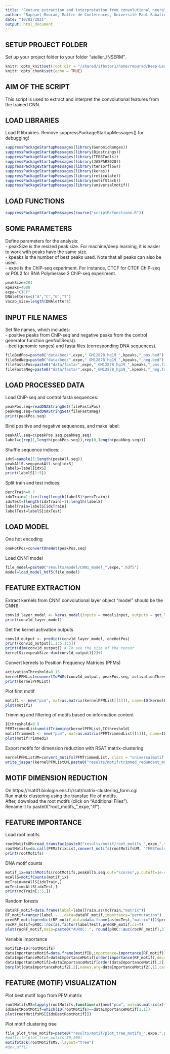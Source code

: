 ```yaml
---
title: "Feature extraction and interpretation from convolutional neural networks"
author: "Raphael Mourad, Maître de Conférences, Université Paul Sabatier"
date: "10/02/2021"
output: html_document
---
```


## SETUP PROJECT FOLDER

Set up your project folder to your folder "atelier_INSERM".
```r
knitr::opts_knit$set(root.dir = "/shared/ifbstor1/home/rmourad/Deep-Learning-for-Genomics-Training-main/")
knitr::opts_chunk$set(echo = TRUE)
```

## AIM OF THE SCRIPT

This script is used to extract and interpret the convolutional features from the trained CNN.


## LOAD LIBRARIES


Load R librairies.
Remove suppressPackageStartupMessages() for debugging!
```r
suppressPackageStartupMessages(library(GenomicRanges))
suppressPackageStartupMessages(library(Biostrings))
suppressPackageStartupMessages(library(TFBSTools))
suppressPackageStartupMessages(library(JASPAR2020))
suppressPackageStartupMessages(library(tensorflow))
suppressPackageStartupMessages(library(keras))
suppressPackageStartupMessages(library(reticulate))
suppressPackageStartupMessages(library(motifStack))
suppressPackageStartupMessages(library(universalmotif))
```

## LOAD FUNCTIONS

```r
suppressPackageStartupMessages(source("scriptR/functions.R"))
```

## SOME PARAMETERS

Define parameters for the analysis:  
- peakSize is the resized peak size. For machine/deep learning, it is easier to work with peaks have the same size.  
- kpeaks is the number of best peaks used. Note that all peaks can also be used.  
- expe is the ChIP-seq experiment. For instance, CTCF for CTCF ChIP-seq or POL2 for RNA Polymerase 2 ChIP-seq experiment. 
```r
peakSize=201
kpeaks=4000
expe="CTCF"
DNAletters=c("A","C","G","T")
vocab_size=length(DNAletters)
```

## INPUT FILE NAMES

Set file names, which includes:  
- positive peaks from ChIP-seq and negative peaks from the control generator function genNullSeqs().  
- bed (genomic ranges) and fasta files (corresponding DNA sequences).
```r
fileBedPos=paste0("data/bed/",expe,"_GM12878_hg19_",kpeaks,"_pos.bed")
fileBedNeg=paste0("data/bed/",expe,"_GM12878_hg19_",kpeaks,"_neg.bed")
fileFastaPos=paste0("data/fasta/",expe,"_GM12878_hg19_",kpeaks,"_pos.fa")
fileFastaNeg=paste0("data/fasta/",expe,"_GM12878_hg19_",kpeaks,"_neg.fa")
```

## LOAD PROCESSED DATA

Load ChIP-seq and control fasta sequences:
```r
peakPos.seq=readDNAStringSet(fileFastaPos)
peakNeg.seq=readDNAStringSet(fileFastaNeg)
print(peakPos.seq)
```

Bind positive and negative sequences, and make label:
```r
peakAll.seq=c(peakPos.seq,peakNeg.seq)
label=c(rep(1,length(peakPos.seq)),rep(0,length(peakNeg.seq)))
```

Shuffle sequence indices:
```r
idxS=sample(1:length(peakAll.seq))
peakAllS.seq=peakAll.seq[idxS]
labelS=label[idxS]
print(labelS[1:5])
```

Split train and test indices:
```r
percTrain=0.7
idxTrain=1:(ceiling(length(labelS)*percTrain))
idxTest=(length(idxTrain)+1):length(labelS)
labelTrain=labelS[idxTrain]
labelTest=labelS[idxTest]
```


## LOAD MODEL

One hot encoding
```r
oneHotPos=convertOneHot(peakPos.seq)
```

Load CNN1 model
```r
file_model=paste0("results/model/CNN1_model_",expe,".hdf5")
model=load_model_hdf5(file_model)
```

## FEATURE EXTRACTION

Extract kernels from CNN1 convolutional layer
object "model" should be the CNN1!
```r
conv1d_layer_model <- keras_model(inputs = model$input, outputs = get_layer(model, 'conv1d_cnn1')$output)
print(conv1d_layer_model)
```

Get the kernel activation outputs
```r
conv1d_output <- predict(conv1d_layer_model, oneHotPos)
print(conv1d_output[1,1:5,1:5])
print(dim(conv1d_output)) # To see the size of the tensor
kernelSize=peakSize-dim(conv1d_output)[2]+1
```

Convert kernels to Position Frequency Matrices (PFMs)
```r
activationThreshold=0.15
kernelPFMList=convertToPWMs(conv1d_output, peakPos.seq, activationThreshold)
print(kernelPFMList)
```

Plot first motif
```r
motif1 <- new("pcm", mat=as.matrix(kernelPFMList[[1]]), name=ID(kernelPFMList[[2]]))
plot(motif1)
```

Trimming and filtering of motifs based on information content
```r
ICthreshold=0.9
PFMTrimmedList=motifTrimming(kernelPFMList,ICthreshold)
motifTrimmed1 <- new("pcm", mat=as.matrix(PFMTrimmedList[[1]]), name=ID(PFMTrimmedList[[1]]))
plot(motifTrimmed1)
```

Export motifs for dimension reduction with RSAT matrix-clustering
```r
kernelPFMListUM=convert_motifs(PFMTrimmedList, class = "universalmotif-universalmotif")
write_jaspar(kernelPFMListUM,paste0("results/motif/trimmed_redundant_motifs_",expe,".jaspar"),overwrite=TRUE)
```


## MOTIF DIMENSION REDUCTION

On https://rsat01.biologie.ens.fr/rsat/matrix-clustering_form.cgi  
Run matrix clustering using the transfac file of motifs.  
After, download the root motifs (click on "Additional Files").  
Rename it to paste0("root_motifs_",expe,".tf").  


## FEATURE IMPORTANCE

Load root motifs
```r
rootMotifsUM=read_transfac(paste0("results/motif/root_motifs_",expe,".tf"))
rootMotifs=do.call(PFMatrixList,convert_motifs(rootMotifsUM, "TFBSTools-PFMatrix"))
print(rootMotifs)
```

DNA motif counts
```r
motif_ix=matchMotifs(rootMotifs,peakAllS.seq,out="scores",p.cutoff=1e-4)
mcAllS=motifCounts(motif_ix)
mcTrain=mcAllS[idxTrain,]
mcTest=mcAllS[idxTest,]
print(mcTrain[1:5,])
```

Random forests
```r
dataRF_motif=data.frame(label=labelTrain,as(mcTrain,"matrix"))
RF_motif=ranger(label ~ .,data=dataRF_motif,importance="permutation")
predRF_motif=predict(RF_motif,data=data.frame(as(mcTest,"matrix")))$predictions
rocRF_motif=pROC::roc(as.factor(labelTest),predRF_motif,ci=T)
plot(rocRF_motif,main=paste0("AUROC: ", round(pROC::auc(rocRF_motif),3)))
```

Variable importance
```r
motifID=ID(rootMotifs)
dataImportanceMotif=data.frame(motifID,importance=importance(RF_motif))
dataImportanceMotif=dataImportanceMotif[order(importance(RF_motif),decreasing=T)[1:20],]
dataImportanceMotif2=dataImportanceMotif[order(dataImportanceMotif[,2]),]
barplot(dataImportanceMotif2[,2],names.arg=dataImportanceMotif2[,1],cex.names=0.7,horiz=T,las=2,xlab="Importance")
```

## FEATURE (MOTIF) VISUALIZATION

Plot best motif logo from PFM matrix
```r
rootMotifsMS=lapply(rootMotifs,function(x){new("pcm", mat=as.matrix(x), name=ID(x))})
idxBestRootMotif=which(ID(rootMotifs)==dataImportanceMotif[1,1])
plot(rootMotifsMS[[idxBestRootMotif]])
```

Plot motif clustering tree
```r
file_plot_tree_motifs=paste0("results/motif/plot_tree_motifs_",expe,".pdf")
#pdf(file_plot_tree_motifs,30,200)
motifStack(rootMotifsMS, layout="tree")
#dev.off()
```









